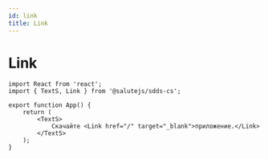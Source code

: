 ```yaml
---
id: link
title: Link
---
```



# Link
<Description name="Link" />
<PropsTable name="Link" exclude={['css', 'focused']} />

```tsx live
import React from 'react';
import { TextS, Link } from '@salutejs/sdds-cs';

export function App() {
    return (
        <TextS>
            Скачайте <Link href="/" target="_blank">приложение.</Link>
        </TextS>
    );
}
```
